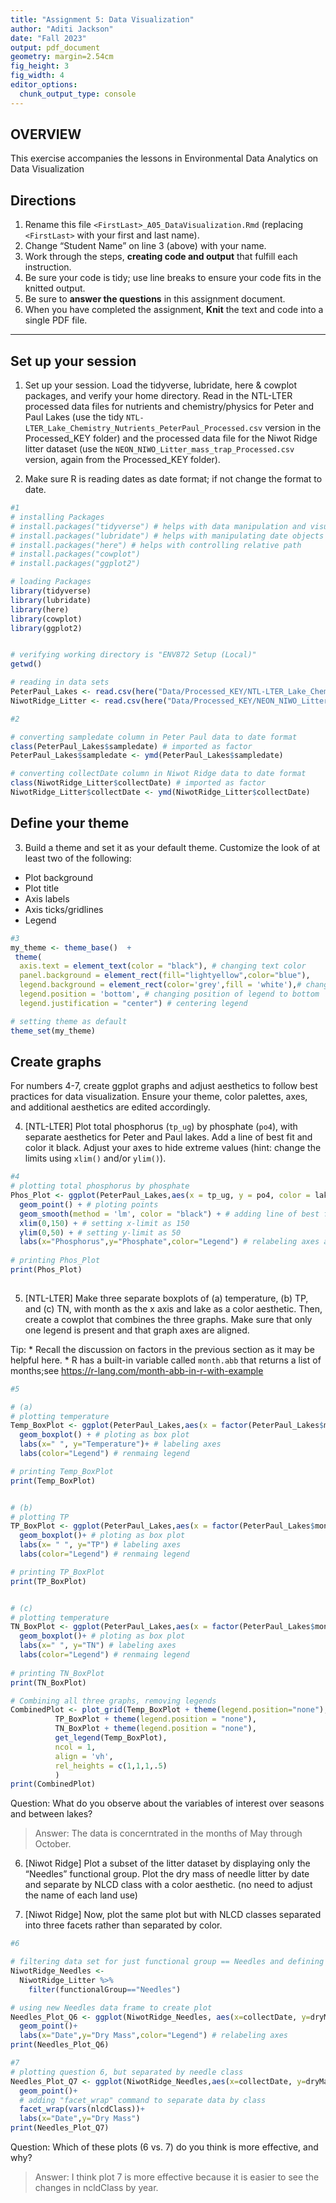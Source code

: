 ```yaml
---
title: "Assignment 5: Data Visualization"
author: "Aditi Jackson"
date: "Fall 2023"
output: pdf_document
geometry: margin=2.54cm
fig_height: 3
fig_width: 4
editor_options: 
  chunk_output_type: console
---
```


## OVERVIEW

This exercise accompanies the lessons in Environmental Data Analytics on Data Visualization 

## Directions
1.  Rename this file `<FirstLast>_A05_DataVisualization.Rmd` (replacing `<FirstLast>` with your first and last name).
2. Change "Student Name" on line 3 (above) with your name.
3. Work through the steps, **creating code and output** that fulfill each instruction.
4. Be sure your code is tidy; use line breaks to ensure your code fits in the knitted output.
5. Be sure to **answer the questions** in this assignment document.
6. When you have completed the assignment, **Knit** the text and code into a single PDF file.

---

## Set up your session 

1. Set up your session. Load the tidyverse, lubridate, here & cowplot packages, and verify your home directory. Read in the NTL-LTER processed data files for nutrients and chemistry/physics for Peter and Paul Lakes (use the tidy `NTL-LTER_Lake_Chemistry_Nutrients_PeterPaul_Processed.csv` version in the Processed_KEY folder) and the processed data file for the Niwot Ridge litter dataset (use the `NEON_NIWO_Litter_mass_trap_Processed.csv` version, again from the Processed_KEY folder). 

2. Make sure R is reading dates as date format; if not change the format to date.

```r
#1 
# installing Packages
# install.packages("tidyverse") # helps with data manipulation and visualization
# install.packages("lubridate") # helps with manipulating date objects
# install.packages("here") # helps with controlling relative path
# install.packages("cowplot")
# install.packages("ggplot2")

# loading Packages
library(tidyverse)
library(lubridate)
library(here)
library(cowplot)
library(ggplot2)


# verifying working directory is "ENV872 Setup (Local)"
getwd()

# reading in data sets
PeterPaul_Lakes <- read.csv(here("Data/Processed_KEY/NTL-LTER_Lake_Chemistry_Nutrients_PeterPaul_Processed.csv"),stringsAsFactors = TRUE)
NiwotRidge_Litter <- read.csv(here("Data/Processed_KEY/NEON_NIWO_Litter_mass_trap_Processed.csv"),stringsAsFactors = TRUE)

#2 

# converting sampledate column in Peter Paul data to date format
class(PeterPaul_Lakes$sampledate) # imported as factor
PeterPaul_Lakes$sampledate <- ymd(PeterPaul_Lakes$sampledate)

# converting collectDate column in Niwot Ridge data to date format
class(NiwotRidge_Litter$collectDate) # imported as factor
NiwotRidge_Litter$collectDate <- ymd(NiwotRidge_Litter$collectDate)

```
## Define your theme
3. Build a theme and set it as your default theme. Customize the look of at least two of the following: 
 * Plot background
 * Plot title
 * Axis labels
 * Axis ticks/gridlines
 * Legend

```r
#3
my_theme <- theme_base()  + 
 theme(
  axis.text = element_text(color = "black"), # changing text color 
  panel.background = element_rect(fill="lightyellow",color="blue"),
  legend.background = element_rect(color='grey',fill = 'white'),# changing legend color
  legend.position = 'bottom', # changing position of legend to bottom
  legend.justification = "center") # centering legend

# setting theme as default 
theme_set(my_theme) 

```

## Create graphs
For numbers 4-7, create ggplot graphs and adjust aesthetics to follow best practices for data visualization. Ensure your theme, color palettes, axes, and additional aesthetics are edited accordingly.

4. [NTL-LTER] Plot total phosphorus (`tp_ug`) by phosphate (`po4`), with separate aesthetics for Peter and Paul lakes. Add a line of best fit and color it black. Adjust your axes to hide extreme values (hint: change the limits using `xlim()` and/or `ylim()`).

```r
#4
# plotting total phosphorus by phosphate
Phos_Plot <- ggplot(PeterPaul_Lakes,aes(x = tp_ug, y = po4, color = lakename)) + # setting separate aesthetics for tp_ug and po4, coloring points by lakename
  geom_point() + # ploting points
  geom_smooth(method = 'lm', color = "black") + # adding line of best fit and coloring black
  xlim(0,150) + # setting x-limit as 150
  ylim(0,50) + # setting y-limit as 50
  labs(x="Phosphorus",y="Phosphate",color="Legend") # relabeling axes and renaming legend
 
# printing Phos_Plot
print(Phos_Plot)
  
```


5. [NTL-LTER] Make three separate boxplots of (a) temperature, (b) TP, and (c) TN, with month as the x axis and lake as a color aesthetic. Then, create a cowplot that combines the three graphs. Make sure that only one legend is present and that graph axes are aligned. 

Tip:
* Recall the discussion on factors in the previous section as it may be helpful here. 
* R has a built-in variable called `month.abb` that returns a list of months;see <https://r-lang.com/month-abb-in-r-with-example>

```r
#5 

# (a) 
# plotting temperature
Temp_BoxPlot <- ggplot(PeterPaul_Lakes,aes(x = factor(PeterPaul_Lakes$month,levels=1:12,labels=month.abb), y = temperature_C, color = lakename)) + # setting separate aesthetics, coloring points by lakename
  geom_boxplot() + # ploting as box plot
  labs(x=" ", y="Temperature")+ # labeling axes
  labs(color="Legend") # renmaing legend

# printing Temp_BoxPlot
print(Temp_BoxPlot)


# (b) 
# plotting TP
TP_BoxPlot <- ggplot(PeterPaul_Lakes,aes(x = factor(PeterPaul_Lakes$month,levels=1:12,labels=month.abb), y = tp_ug, color = lakename)) + # setting separate aesthetics, coloring points by lakename
  geom_boxplot()+ # ploting as box plot
  labs(x= " ", y="TP") # labeling axes
  labs(color="Legend") # renmaing legend

# printing TP_BoxPlot
print(TP_BoxPlot)


# (c) 
# plotting temperature
TN_BoxPlot <- ggplot(PeterPaul_Lakes,aes(x = factor(PeterPaul_Lakes$month,levels=1:12,labels=month.abb), y = tn_ug, color = lakename)) + # setting separate aesthetics, coloring points by lakename
  geom_boxplot()+ # ploting as box plot
  labs(x=" ", y="TN") # labeling axes
  labs(color="Legend") # renmaing legend
  
# printing TN_BoxPlot
print(TN_BoxPlot)

# Combining all three graphs, removing legends
CombinedPlot <- plot_grid(Temp_BoxPlot + theme(legend.position="none"),
          TP_BoxPlot + theme(legend.position = "none"),
          TN_BoxPlot + theme(legend.position = "none"),
          get_legend(Temp_BoxPlot),
          ncol = 1,
          align = 'vh',
          rel_heights = c(1,1,1,.5)
          )
print(CombinedPlot)

```

Question: What do you observe about the variables of interest over seasons and between lakes? 

> Answer: The data is concerntrated in the months of May through October.

6. [Niwot Ridge] Plot a subset of the litter dataset by displaying only the "Needles" functional group. Plot the dry mass of needle litter by date and separate by NLCD class with a color aesthetic. (no need to adjust the name of each land use)

7. [Niwot Ridge] Now, plot the same plot but with NLCD classes separated into three facets rather than separated by color. 

```r
#6

# filtering data set for just functional group == Needles and defining new data frame
NiwotRidge_Needles <-
  NiwotRidge_Litter %>%
    filter(functionalGroup=="Needles")

# using new Needles data frame to create plot
Needles_Plot_Q6 <- ggplot(NiwotRidge_Needles, aes(x=collectDate, y=dryMass, color=nlcdClass))+
  geom_point()+
  labs(x="Date",y="Dry Mass",color="Legend") # relabeling axes
print(Needles_Plot_Q6)

#7 
# plotting question 6, but separated by needle class
Needles_Plot_Q7 <- ggplot(NiwotRidge_Needles,aes(x=collectDate, y=dryMass))+
  geom_point()+
  # adding "facet_wrap" command to separate data by class
  facet_wrap(vars(nlcdClass))+
  labs(x="Date",y="Dry Mass")
print(Needles_Plot_Q7)

```
Question: Which of these plots (6 vs. 7) do you think is more effective, and why? 

> Answer: I think plot 7 is more effective because it is easier to see the changes in ncldClass by year.